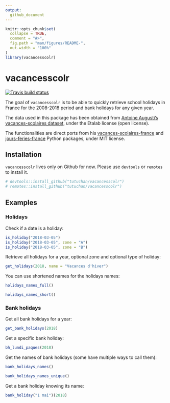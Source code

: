 ```yaml
---
output: 
  github_document
---
```


<!-- README.md is generated from README.Rmd. Please edit that file -->

```r
knitr::opts_chunk$set(
  collapse = TRUE,
  comment = "#>",
  fig.path = "man/figures/README-",
  out.width = "100%"
)
library(vacancesscolr)
```

# vacancesscolr

[![Travis build status](https://travis-ci.org/Tutuchan/vacancesscolr.svg?branch=master)](https://travis-ci.org/Tutuchan/vacancesscolr)

The goal of `vacancesscolr` is to be able to quickly retrieve school holidays in France for the 2008-2018 period and bank holidays for any given year.

The data used in this package has been obtained from [Antoine Augusti's vacances-scolaires dataset](https://github.com/AntoineAugusti/vacances-scolaires), under the Etalab license (open license).

The functionalities are direct ports from his [vacances-scolaires-france](https://github.com/AntoineAugusti/vacances-scolaires-france) and [jours-feries-france](https://github.com/AntoineAugusti/jours-feries-france) Python packages, under MIT license. 


## Installation

`vacancesscolr` lives only on Github for now. Please use `devtools` or `remotes` to install it.

``` r
# devtools::install_github("tutuchan/vacancesscolr")
# remotes::install_github("tutuchan/vacancesscolr")
```

## Examples

### Holidays

Check if a date is a holiday:

```r
is_holiday("2018-03-05")
is_holiday("2018-03-05", zone = "A")
is_holiday("2018-03-05", zone = "B")
```

Retrieve all holidays for a year, optional zone and optional type of holiday:

```r
get_holidays(2018, name = "Vacances d'hiver")
```

You can use shortened names for the holidays names:

```r
holidays_names_full()

holidays_names_short()
```

### Bank holidays

Get all bank holidays for a year:

```r
get_bank_holidays(2018)
```

Get a specific bank holiday:

```r
bh_lundi_paques(2018)
```

Get the names of bank holidays (some have multiple ways to call them):

```r
bank_holidays_names()

bank_holidays_names_unique()
```

Get a bank holiday knowing its name:

```r
bank_holiday("1 mai")(2018)
```


